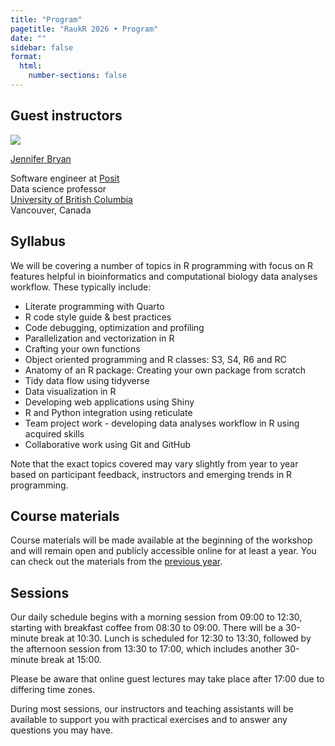```yaml
---
title: "Program"
pagetitle: "RaukR 2026 • Program"
date: ""
sidebar: false
format:
  html:
    number-sections: false
---
```


## Guest instructors

::: {.guest-parent}
::: {.guest-child}

![](assets/images/profile/jenny-bryan.webp){.nolightbox}

[Jennifer Bryan](https://jennybryan.org/)

Software engineer at [Posit](https://posit.co/)  
Data science professor  
[University of British Columbia](https://www.stat.ubc.ca/jenny-bryan)  
Vancouver, Canada

:::
:::

## Syllabus

We will be covering a number of topics in R programming with focus on R features helpful in bioinformatics and computational biology data analyses workflow. These typically include:

- Literate programming with Quarto
- R code style guide & best practices
- Code debugging, optimization and profiling
- Parallelization and vectorization in R
- Crafting your own functions
- Object oriented programming and R classes: S3, S4, R6 and RC
- Anatomy of an R package: Creating your own package from scratch
- Tidy data flow using tidyverse
- Data visualization in R
- Developing web applications using Shiny
- R and Python integration using reticulate
- Team project work - developing data analyses workflow in R using acquired skills
- Collaborative work using Git and GitHub

::: {.callout-note}
Note that the exact topics covered may vary slightly from year to year based on participant feedback, instructors and emerging trends in R programming.
:::

## Course materials

Course materials will be made available at the beginning of the workshop and will remain open and publicly accessible online for at least a year. You can check out the materials from the [previous year](https://nbisweden.github.io/raukr-2025/home_contents.html).

## Sessions

Our daily schedule begins with a morning session from 09:00 to 12:30, starting with breakfast coffee from 08:30 to 09:00. There will be a 30-minute break at 10:30. Lunch is scheduled for 12:30 to 13:30, followed by the afternoon session from 13:30 to 17:00, which includes another 30-minute break at 15:00.

Please be aware that online guest lectures may take place after 17:00 due to differing time zones.

During most sessions, our instructors and teaching assistants will be available to support you with practical exercises and to answer any questions you may have.
